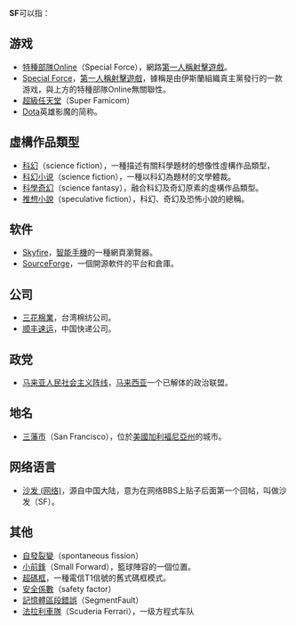 '''SF'''可以指：

== 游戏 ==
*[[特種部隊Online|特種部隊Online]]（Special Force），網路[[第一人稱射擊遊戲|第一人稱射擊遊戲]]。
*[[Special_Force|Special Force]]，[[第一人稱射擊遊戲|第一人稱射擊遊戲]]，據稱是由伊斯蘭組織真主黨發行的一款游戏，與上方的特種部隊Online無關聯性。
*[[超級任天堂|超級任天堂]]（Super Famicom）
*[[Dota|Dota]]英雄影魔的简称。

== 虛構作品類型 ==
*[[科幻|科幻]]（science fiction），一種描述有關科學題材的想像性虛構作品類型，
*[[科幻小说|科幻小说]]（science fiction），一種以科幻為題材的文學體裁。
*[[科學奇幻|科學奇幻]]（science fantasy），融合科幻及奇幻原素的虛構作品類型。
*[[推想小說|推想小說]]（speculative fiction），科幻、奇幻及恐怖小說的總稱。

== 软件 ==
*[[Skyfire|Skyfire]]，[[智能手機|智能手機]]的一種網頁瀏覽器。
*[[SourceForge|SourceForge]]，一個開源軟件的平台和倉庫。

== 公司 ==
*[[三花棉業|三花棉業]]，台湾棉纺公司。
*[[顺丰速运|顺丰速运]]，中国快递公司。

== 政党 ==
*[[马来亚人民社会主义阵线|马来亚人民社会主义阵线]]，[[马来西亚|马来西亚]]一个已解体的政治联盟。

== 地名 ==
*[[旧金山|三藩市]]（San Francisco），位於[[美國|美國]][[加利福尼亚州|加利褔尼亞州]]的城市。

== 网络语言 ==
*[[沙发_(网络)|沙发 (网络)]]，源自中国大陆，意为在网络BBS上贴子后面第一个回帖，叫做沙发（SF）。

== 其他 ==
*[[自發裂變|自發裂變]]（spontaneous fission）
*[[小前鋒|小前鋒]]（Small Forward），籃球陣容的一個位置。
*[[超碼框|超碼框]]，一種電信T1信號的舊式碼框模式。
*[[安全係數|安全係數]]（safety factor）
*[[記憶體區段錯誤|記憶體區段錯誤]]（SegmentFault）
*[[法拉利車隊|法拉利車隊]]（Scuderia Ferrari），一级方程式车队

{{disambig|Cat=二字拉丁字母缩写消歧义}}